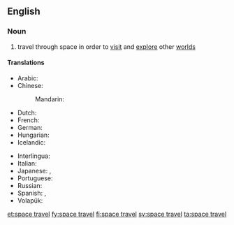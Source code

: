 ==English==

===Noun===
{{wikipedia|space exploration}}
{{en-noun|head=[[space]] [[travel]]|-}}

# travel through space in order to [[visit]] and [[explore]] other [[world]]s

====Translations====
{{trans-top|travel through space in order to visit and explore other worlds}}
* Arabic: {{t|ar|الرحلات الفضائية|f-p|tr=al-riHlaat al-faDaa'íyya}}
* Chinese:
*: Mandarin: {{t|cmn|太空旅行|tr=tàikōng lǚxíng|sc=Hani}}
* Dutch: {{t+|nl|ruimtevaart|f}}
* French: {{t|fr|voyage d'espace|m}}
* German: {{t+|de|Raumfahrt|f}}
* Hungarian: {{t+|hu|űrrepülés}}
* Icelandic: {{t|is|geimferð|f}}
{{trans-mid}}
* Interlingua: {{t|ia|astronautica}}
* Italian: {{t|it|corsa di spazio|f}}
* Japanese: {{t|ja|宇宙旅行|tr=うちゅうりょこう, uchū ryokō|sc=Jpan}}, {{t|ja|スペーストラベル|tr=supēsutoraberu|sc=Jpan}}
* Portuguese: {{t|pt|curso do espaço|m}}
* Russian: {{t|ru|космическое путешествие|n|tr=kosmíčeskoje putešéstvije|sc=Cyrl}}
* Spanish: {{t|es|viaje espacial|m}}, {{t|es|recorrido de espacial|m}}
* Volapük: {{t|vo|stelatäv}}
{{trans-bottom}}

[[et:space travel]]
[[fy:space travel]]
[[fi:space travel]]
[[sv:space travel]]
[[ta:space travel]]